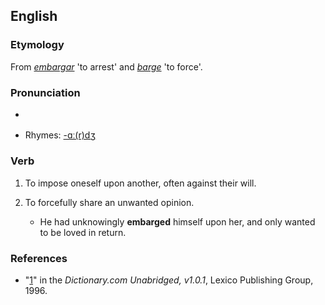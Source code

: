 ==English==

===Etymology===
From {{S.}} ''[[embargar]]'' 'to arrest' and {{E.}} ''[[barge]]'' 'to force'.

===Pronunciation===
* {{a|RP|US}} {{IPA|/əmˈbɑrdʒ/}}
*Rhymes: [[Rhymes:English:-ɑː(r)dʒ|-ɑː(r)dʒ]]

===Verb===
{{en-verb|embarges|embarging|embarged|embarged}}

# {{transitive}} To impose oneself upon another, often against their will.
# {{transitive}} To forcefully share an unwanted opinion.
#*He had unknowingly '''embarged''' himself upon her, and only wanted to be loved in return.

===References===
*"[http://dictionary.reference.com/browse/embarge]" in the ''Dictionary.com Unabridged, v1.0.1'', Lexico Publishing Group, 1996.